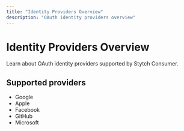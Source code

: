 ```yaml
---
title: "Identity Providers Overview"
description: "OAuth identity providers overview"
---
```


# Identity Providers Overview

Learn about OAuth identity providers supported by Stytch Consumer.

## Supported providers

- Google
- Apple
- Facebook
- GitHub
- Microsoft
